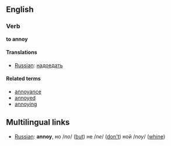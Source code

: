 ==English==

===Verb===
'''to annoy'''

====Translations====
*[[Russian]]: [[надоедать]]

====Related terms====
*[[annoyance]]
*[[annoyed]]
*[[annoying]]

==Multilingual links==
*[[Russian]]: '''annoy''', но /''no''/ ([[but]]) не /''ne''/ ([[don't]]) ной /''noy''/ ([[whine]])